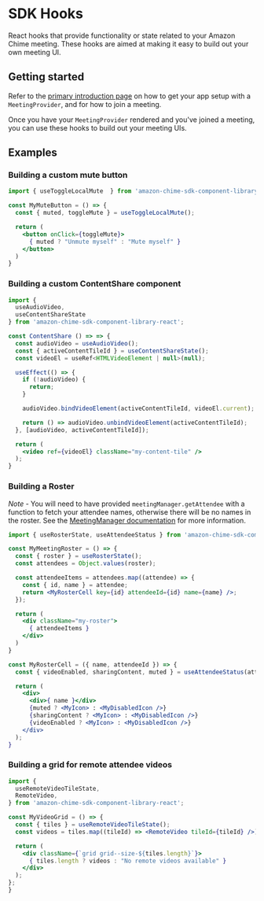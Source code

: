 <Meta title="SDK Hooks/Introduction" />

# SDK Hooks

React hooks that provide functionality or state related to your Amazon Chime meeting. These hooks are aimed at making it easy to build out your own meeting UI.

## Getting started

Refer to the [primary introduction page](/?path=/docs/introduction--page) on how to get your app setup with a `MeetingProvider`, and for how to join a meeting.

Once you have your `MeetingProvider` rendered and you've joined a meeting, you can use these hooks to build out your meeting UIs.

## Examples

### Building a custom mute button

```jsx
import { useToggleLocalMute  } from 'amazon-chime-sdk-component-library-react';

const MyMuteButton = () => {
  const { muted, toggleMute } = useToggleLocalMute();

  return (
    <button onClick={toggleMute}>
      { muted ? "Unmute myself" : "Mute myself" }
    </button>
  )
}
```

### Building a custom ContentShare component

```jsx
import { 
  useAudioVideo, 
  useContentShareState
} from 'amazon-chime-sdk-component-library-react';

const ContentShare () => => {
  const audioVideo = useAudioVideo();
  const { activeContentTileId } = useContentShareState();
  const videoEl = useRef<HTMLVideoElement | null>(null);

  useEffect(() => {
    if (!audioVideo) {
      return;
    }

    audioVideo.bindVideoElement(activeContentTileId, videoEl.current);

    return () => audioVideo.unbindVideoElement(activeContentTileId);
  }, [audioVideo, activeContentTileId]);

  return ( 
    <video ref={videoEl} className="my-content-tile" />
  );
}
```

### Building a Roster

*Note* - You will need to have provided `meetingManager.getAttendee` with a function to fetch your attendee names, otherwise there will be no names in the roster. See the [MeetingManager documentation](/?path=/docs/providers-meetingmanager--page) for more information.

```jsx
import { useRosterState, useAttendeeStatus } from 'amazon-chime-sdk-component-library-react';

const MyMeetingRoster = () => {
  const { roster } = useRosterState();
  const attendees = Object.values(roster);

  const attendeeItems = attendees.map((attendee) => {
    const { id, name } = attendee;
    return <MyRosterCell key={id} attendeeId={id} name={name} />;
  });

  return (
    <div className="my-roster">
      { attendeeItems }
    </div>
  )
}

const MyRosterCell = ({ name, attendeeId }) => {
  const { videoEnabled, sharingContent, muted } = useAttendeeStatus(attendeeId);

  return (
    <div>
      <div>{ name }</div>
      {muted ? <MyIcon> : <MyDisabledIcon />}
      {sharingContent ? <MyIcon> : <MyDisabledIcon />}
      {videoEnabled ? <MyIcon> : <MyDisabledIcon />}
    </div>
  );
}
```

### Building a grid for remote attendee videos

```jsx
import { 
  useRemoteVideoTileState, 
  RemoteVideo,
} from 'amazon-chime-sdk-component-library-react';

const MyVideoGrid = () => {
  const { tiles } = useRemoteVideoTileState();
  const videos = tiles.map((tileId) => <RemoteVideo tileId={tileId} />)

  return (
    <div className={`grid grid--size-${tiles.length}`}>
      { tiles.length ? videos : "No remote videos available" }
    </div>
  );
};
}
```

